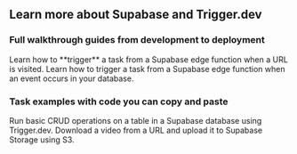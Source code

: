 ## Learn more about Supabase and Trigger.dev

### Full walkthrough guides from development to deployment

<CardGroup cols={2}>
  <Card
    title="Edge function hello world guide"
    icon="book"
    href="/guides/frameworks/supabase-edge-functions-basic"
  >
    Learn how to **trigger** a task from a Supabase edge function when a URL is visited.
  </Card>
  <Card
    title="Database webhooks guide"
    icon="book"
    href="/guides/frameworks/supabase-edge-functions-database-webhooks"
  >
    Learn how to trigger a task from a Supabase edge function when an event occurs in your database.
  </Card>
</CardGroup>

### Task examples with code you can copy and paste

<CardGroup cols={2}>
  <Card
    title="Supabase database operations"
    icon="bolt"
    href="/guides/examples/supabase-database-operations"
  >
    Run basic CRUD operations on a table in a Supabase database using Trigger.dev.
  </Card>
  <Card title="Supabase Storage upload" icon="bolt" href="/guides/examples/supabase-storage-upload">
    Download a video from a URL and upload it to Supabase Storage using S3.
  </Card>
</CardGroup>
